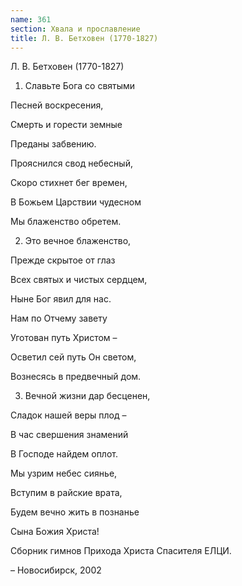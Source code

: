 ```yaml
---
name: 361
section: Хвала и прославление
title: Л. В. Бетховен (1770-1827)
---
```

Л. В. Бетховен (1770-1827)


1. Славьте Бога со святыми

Песней воскресения,

Смерть и горести земные

Преданы забвению.

Прояснился свод небесный,

Скоро стихнет бег времен,

В Божьем Царствии чудесном

Мы блаженство обретем.


2. Это вечное блаженство,

Прежде скрытое от глаз

Всех святых и чистых сердцем,

Ныне Бог явил для нас.

Нам по Отчему завету

Уготован путь Христом –

Осветил сей путь Он светом,

Вознесясь в предвечный дом.


3. Вечной жизни дар бесценен,

Сладок нашей веры плод –

В час свершения знамений

В Господе найдем оплот.

Мы узрим небес сиянье,

Вступим в райские врата,

Будем вечно жить в познанье

Сына Божия Христа!


Сборник гимнов Прихода Христа Спасителя ЕЛЦИ.

– Новосибирск, 2002
